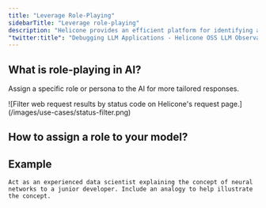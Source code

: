 ```yaml
---
title: "Leverage Role-Playing"
sidebarTitle: "Leverage role-playing"
description: "Helicone provides an efficient platform for identifying and rectifying errors in your LLM applications, offering insights into their occurrence."
"twitter:title": "Debugging LLM Applications - Helicone OSS LLM Observability"
---
```


## What is role-playing in AI? 

Assign a specific role or persona to the AI for more tailored responses.

<Frame>
  ![Filter web request results by status code on Helicone's request
  page.](/images/use-cases/status-filter.png)
</Frame>

## How to assign a role to your model? 

## Example

```
Act as an experienced data scientist explaining the concept of neural networks to a junior developer. Include an analogy to help illustrate the concept.
```
